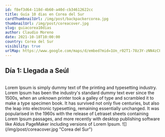 ```yaml
---
id: f8ef3d64-118d-4b60-a40d-cb34612622cc
title: Guía 10 dias en Corea del Sur
cardThumbnailUrl: /img/post/backpackercorea.jpg
thumbnailUrl: /img/post/coreacover.jpg
slug: guiacorea10dias
author: Claudio Moreno
date: 2021-10-18T10:00:00
country: Corea del Sur
visibility: true
urlMap: https://www.google.com/maps/d/embed?mid=1Un_r02T1-78z3Y-zNN4zCFFmkWVAcc4&ehbc=2E312F&noprof=1
---
```


## Día 1: Llegada a Seúl

<br />
Lorem Ipsum is simply dummy text of the printing and typesetting industry. Lorem
Ipsum has been the industry's standard dummy text ever since the 1500s, when an
unknown printer took a galley of type and scrambled it to make a type specimen
book. It has survived not only five centuries, but also the leap into electronic
typesetting, remaining essentially unchanged. It was popularised in the 1960s
with the release of Letraset sheets containing Lorem Ipsum passages, and more
recently with desktop publishing software like Aldus PageMaker including
versions of Lorem Ipsum. ![](/img/post/coreacover.jpg "Corea del Sur")
